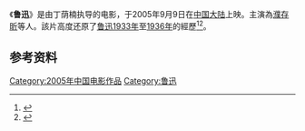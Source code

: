 {{Infobox Film
| name               = 鲁迅
| original_name      =  
| image              =  
| 导演          =   
| caption            =   
| director           = 
| producer           =  
| screenplay         = 
| starring           =  
| music              = 
| cinematography     = 
| editing            = 
| production_company = 上海电影电视集团公司 上海电影制片厂
| distributor        =  
| released           =  
| runtime            = 104 分鐘
| country            =  
| language           = [[汉语|汉语]]
| budget             =   
| gross              =   
| preceded_by        =  
| followed_by        = 
| cn_name            =  
| hk_name            =  
| sg_name            =  
}}

《'''鲁迅'''》是由丁荫楠执导的电影，于2005年9月9日在[[中国大陆|中国大陆]]上映。主演為[[濮存昕|濮存昕]]等人。該片高度还原了[[鲁迅|鲁迅]][[1933年|1933年]]至[[1936年|1936年]]的經歷<ref>{{Cite web|title=CCTV.com-电影《 鲁迅 》|url=http://gbh.cctv.com/2007/20070815/113436.shtml|website=gbh.cctv.com|accessdate=2021-02-05}}</ref><ref>{{Cite web|title=《鲁迅》首映反响热烈 濮存昕自豪表示最满意-搜狐娱乐|url=https://yule.sohu.com/20060413/n242778947.shtml|website=yule.sohu.com|accessdate=2021-02-06|archive-date=2006-04-15|archive-url=https://web.archive.org/web/20060415071021/http://yule.sohu.com/20060413/n242778947.shtml|dead-url=no}}</ref>。

==参考资料==
{{reflist}}

[[Category:2005年中国电影作品|Category:2005年中国电影作品]]
[[Category:鲁迅|Category:鲁迅]]